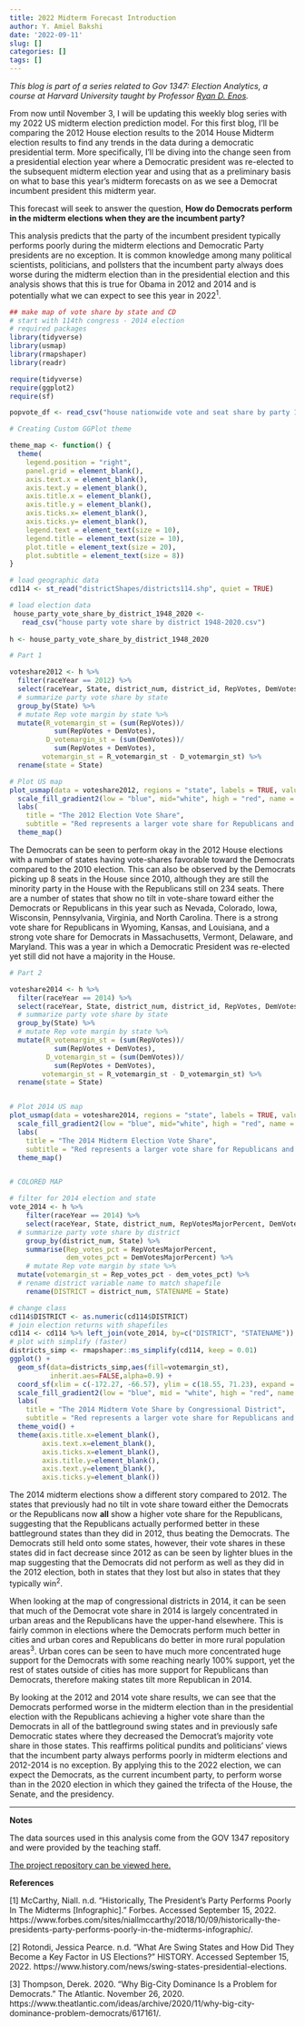 ```yaml
---
title: 2022 Midterm Forecast Introduction
author: Y. Amiel Bakshi
date: '2022-09-11'
slug: []
categories: []
tags: []
---
```


*This blog is part of a series related to Gov 1347: Election Analytics, a course at Harvard University taught by Professor [Ryan D. Enos](https://http://ryandenos.com/).*


From now until November 3, I will be updating this weekly blog series with my 2022 US midterm election prediction model. For this first blog, I’ll be comparing the 2012 House election results to the 2014 House Midterm election results to find any trends in the data during a democratic presidential term. More specifically, I’ll be diving into the change seen from a presidential election year where a Democratic president was re-elected to the subsequent midterm election year and using that as a preliminary basis on what to base this year's midterm forecasts on as we see a Democrat incumbent president this midterm year. 


This forecast will seek to answer the question, **How do Democrats perform in the midterm elections when they are the incumbent party?**


This analysis predicts that the party of the incumbent president typically performs poorly during the midterm elections and Democratic Party presidents are no exception. It is common knowledge among many political scientists, politicians, and pollsters that the incumbent party always does worse during the midterm election than in the presidential election and this analysis shows that this is true for Obama in 2012 and 2014 and is potentially what we can expect to see this year in 2022^1^.

```r
## make map of vote share by state and CD
# start with 114th congress - 2014 election
# required packages
library(tidyverse)
library(usmap)
library(rmapshaper)
library(readr)

require(tidyverse)
require(ggplot2)
require(sf)

popvote_df <- read_csv("house nationwide vote and seat share by party 1948-2020.csv")

```

```r
# Creating Custom GGPlot theme

theme_map <- function() {
  theme(
    legend.position = "right",
    panel.grid = element_blank(),
    axis.text.x = element_blank(),
    axis.text.y = element_blank(),
    axis.title.x = element_blank(),
    axis.title.y = element_blank(),
    axis.ticks.x= element_blank(),
    axis.ticks.y= element_blank(),
    legend.text = element_text(size = 10),
    legend.title = element_text(size = 10),
    plot.title = element_text(size = 20),
    plot.subtitle = element_text(size = 8))
}

```


```r
# load geographic data
cd114 <- st_read("districtShapes/districts114.shp", quiet = TRUE)
```

```r
# load election data
 house_party_vote_share_by_district_1948_2020 <-
   read_csv("house party vote share by district 1948-2020.csv")
 
h <- house_party_vote_share_by_district_1948_2020
```

```r

# Part 1

voteshare2012 <- h %>%
  filter(raceYear == 2012) %>%
  select(raceYear, State, district_num, district_id, RepVotes, DemVotes) %>%
  # summarize party vote share by state
  group_by(State) %>%
  # mutate Rep vote margin by state %>%
  mutate(R_votemargin_st = (sum(RepVotes))/
           sum(RepVotes + DemVotes),
         D_votemargin_st = (sum(DemVotes))/
           sum(RepVotes + DemVotes), 
        votemargin_st = R_votemargin_st - D_votemargin_st) %>%
  rename(state = State)

# Plot US map
plot_usmap(data = voteshare2012, regions = "state", labels = TRUE, values = "votemargin_st") + 
  scale_fill_gradient2(low = "blue", mid="white", high = "red", name = "Voteshare Margin", limits = c(-1,1)) +
  labs(
    title = "The 2012 Election Vote Share",
    subtitle = "Red represents a larger vote share for Republicans and blue for Democrats") +
  theme_map()

```
The Democrats can be seen to perform okay in the 2012 House elections with a number of states having vote-shares favorable toward the Democrats compared to the 2010 election. This can also be observed by the Democrats picking up 8 seats in the House since 2010, although they are still the minority party in the House with the Republicans still on 234 seats. There are a number of states that show no tilt in vote-share toward either the Democrats or Republicans in this year such as Nevada, Colorado, Iowa, Wisconsin, Pennsylvania, Virginia, and North Carolina. There is a strong vote share for Republicans in Wyoming, Kansas, and Louisiana, and a strong vote share for Democrats in Massachusetts, Vermont, Delaware, and Maryland. This was a year in which a Democratic President was re-elected yet still did not have a majority in the House.

```r

# Part 2

voteshare2014 <- h %>%
  filter(raceYear == 2014) %>%
  select(raceYear, State, district_num, district_id, RepVotes, DemVotes) %>%
  # summarize party vote share by state
  group_by(State) %>%
  # mutate Rep vote margin by state %>%
  mutate(R_votemargin_st = (sum(RepVotes))/
           sum(RepVotes + DemVotes),
         D_votemargin_st = (sum(DemVotes))/
           sum(RepVotes + DemVotes), 
        votemargin_st = R_votemargin_st - D_votemargin_st) %>%
  rename(state = State)


# Plot 2014 US map
plot_usmap(data = voteshare2014, regions = "state", labels = TRUE, values = "votemargin_st") + 
  scale_fill_gradient2(low = "blue", mid="white", high = "red", name = "2008 Voteshare Margin", limits = c(-1,1)) +
  labs(
    title = "The 2014 Midterm Election Vote Share",
    subtitle = "Red represents a larger vote share for Republicans and blue for Democrats") +
  theme_map()


# COLORED MAP

# filter for 2014 election and state
vote_2014 <- h %>%
    filter(raceYear == 2014) %>%
    select(raceYear, State, district_num, RepVotesMajorPercent, DemVotesMajorPercent) %>%
  # summarize party vote share by district
    group_by(district_num, State) %>%
    summarise(Rep_votes_pct = RepVotesMajorPercent,
              dem_votes_pct = DemVotesMajorPercent) %>%
    # mutate Rep vote margin by state %>%
  mutate(votemargin_st = Rep_votes_pct - dem_votes_pct) %>%
  # rename district variable name to match shapefile
    rename(DISTRICT = district_num, STATENAME = State)

# change class
cd114$DISTRICT <- as.numeric(cd114$DISTRICT)
# join election returns with shapefiles
cd114 <- cd114 %>% left_join(vote_2014, by=c("DISTRICT", "STATENAME"))
# plot with simplify (faster)
districts_simp <- rmapshaper::ms_simplify(cd114, keep = 0.01)
ggplot() +
  geom_sf(data=districts_simp,aes(fill=votemargin_st),
          inherit.aes=FALSE,alpha=0.9) +
  coord_sf(xlim = c(-172.27, -66.57), ylim = c(18.55, 71.23), expand = FALSE)+
  scale_fill_gradient2(low = "blue", mid = "white", high = "red", name = "Voteshare Margin", limits=c(-100,100)) + 
  labs(
    title = "The 2014 Midterm Vote Share by Congressional District",
    subtitle = "Red represents a larger vote share for Republicans and blue for Democrats") +
  theme_void() +
  theme(axis.title.x=element_blank(),
        axis.text.x=element_blank(),
        axis.ticks.x=element_blank(),
        axis.title.y=element_blank(),
        axis.text.y=element_blank(),
        axis.ticks.y=element_blank())
```

The 2014 midterm elections show a different story compared to 2012. The states that previously had no tilt in vote share toward either the Democrats or the Republicans now **all** show a higher vote share for the Republicans, suggesting that the Republicans actually performed better in these battleground states than they did in 2012, thus beating the Democrats. The Democrats still held onto some states, however, their vote shares in these states did in fact decrease since 2012 as can be seen by lighter blues in the map suggesting that the Democrats did not perform as well as they did in the 2012 election, both in states that they lost but also in states that they typically win^2^.


When looking at the map of congressional districts in 2014, it can be seen that much of the Democrat vote share in 2014 is largely concentrated in urban areas and the Republicans have the upper-hand elsewhere. This is fairly common in elections where the Democrats perform much better in cities and urban cores and Republicans do better in more rural population areas^3^. Urban cores can be seen to have much more concentrated huge support for the Democrats with some reaching nearly 100% support, yet the rest of states outside of cities has more support for Republicans than Democrats, therefore making states tilt more Republican in 2014.


By looking at the 2012 and 2014 vote share results, we can see that the Democrats performed worse in the midterm election than in the presidential election with the Republicans achieving a higher vote share than the Democrats in all of the battleground swing states and in previously safe Democratic states where they decreased the Democrat's majority vote share in those states. This reaffirms political pundits and politicians' views that the incumbent party always performs poorly in midterm elections and 2012-2014 is no exception. By applying this to the 2022 election, we can expect the Democrats, as the current incumbent party, to perform worse than in the 2020 election in which they gained the trifecta of the House, the Senate, and the presidency.





---


**Notes**


The data sources used in this analysis come from the GOV 1347 repository and were provided by the teaching staff.


[The project repository can be viewed here.](https://github.com/ybakshi01/election-blog/tree/main/content/post)





**References**

[1] McCarthy, Niall. n.d. “Historically, The President’s Party Performs Poorly In The Midterms [Infographic].” Forbes. Accessed September 15, 2022. https://www.forbes.com/sites/niallmccarthy/2018/10/09/historically-the-presidents-party-performs-poorly-in-the-midterms-infographic/.


[2] Rotondi, Jessica Pearce. n.d. “What Are Swing States and How Did They Become a Key Factor in US Elections?” HISTORY. Accessed September 15, 2022. https://www.history.com/news/swing-states-presidential-elections.


[3] Thompson, Derek. 2020. “Why Big-City Dominance Is a Problem for Democrats.” The Atlantic. November 26, 2020. https://www.theatlantic.com/ideas/archive/2020/11/why-big-city-dominance-problem-democrats/617161/.

